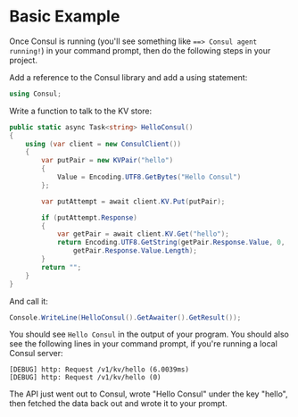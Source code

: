 # Basic Example

Once Consul is running (you'll see something like `==> Consul
agent running!`) in your command prompt, then do the following
steps in your project.

Add a reference to the Consul library and add a using statement:

```csharp
using Consul;
```

Write a function to talk to the KV store:

```csharp
public static async Task<string> HelloConsul()
{
    using (var client = new ConsulClient())
    {
        var putPair = new KVPair("hello")
        {
            Value = Encoding.UTF8.GetBytes("Hello Consul")
        };

        var putAttempt = await client.KV.Put(putPair);

        if (putAttempt.Response)
        {
            var getPair = await client.KV.Get("hello");
            return Encoding.UTF8.GetString(getPair.Response.Value, 0,
                getPair.Response.Value.Length);
        }
        return "";
    }
}
```

And call it:

```csharp
Console.WriteLine(HelloConsul().GetAwaiter().GetResult());
```

You should see `Hello Consul` in the output of your program. You should
also see the following lines in your command prompt, if you're running
a local Consul server:

```log
[DEBUG] http: Request /v1/kv/hello (6.0039ms)
[DEBUG] http: Request /v1/kv/hello (0)
```

The API just went out to Consul, wrote "Hello Consul" under the key
"hello", then fetched the data back out and wrote it to your prompt.
